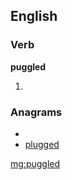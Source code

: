 ==English==

===Verb===
'''puggled'''

# {{past of|[[puggle]]}}

===Anagrams===
* {{alphagram|degglpu}}
* [[plugged#English|plugged]]

[[mg:puggled]]